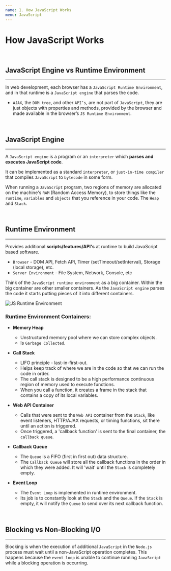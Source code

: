 ```yaml
---
name: 1. How JavaScript Works
menu: JavaScript
---
```


# How JavaScript Works

<br />

## JavaScript Engine vs Runtime Environment

---

In web development, each browser has a `JavaScript Runtime Environment`, and in that runtime is a `JavaScript engine` that parses the code.

- `AJAX`, the `DOM tree`, and other `API’s`, are not part of `JavaScript`, they are just objects with properties and methods, provided by the browser and made available in the browser’s `JS Runtime Environment`.

<br />

## JavaScript Engine

---

A `JavaScript engine` is a program or an `interpreter` which **parses and executes JavaScript code**.

It can be implemented as a standard `interpreter`, or `just-in-time compiler` that compiles `JavaScript` to `bytecode` in some form.

When running a `JavaScript` program, two regions of memory are allocated on the machine's `RAM` (Random Access Memory), to store things like the `runtime`, `variables` and `objects` that you reference in your code. The `Heap` and `Stack`.

<br />

## Runtime Environment

---

Provides additional **scripts/features/API's** at runtime to build JavaScript based software.

- `Browser` - DOM API, Fetch API, Timer (setTimeout/setInterval), Storage (local storage), etc.
- `Server Environment` - File System, Network, Console, etc

Think of the `JavaScript runtime environment` as a big container. Within the big container are other smaller containers. As the `JavaScript engine` parses the code it starts putting pieces of it into different containers.

![JS Runtime Environment](https://miro.medium.com/max/700/1*zeKjWCjyAGZ9JN4fvnWsiA.png)

### Runtime Environment Containers:

- **Memory Heap**

  - Unstructured memory pool where we can store complex objects.
  - Is `Garbage Collected`.

- **Call Stack**

  - LIFO principle - last-in-first-out.
  - Helps keep track of where we are in the code so that we can run the code in order.
  - The call stack is designed to be a high performance continuous region of memory used to execute functions.
  - When you call a function, it creates a frame in the stack that contains a copy of its local variables.

- **Web API Container**

  - Calls that were sent to the `Web API` container from the `Stack`, like event listeners, HTTP/AJAX requests, or timing functions, sit there until an action is triggered.
  - Once triggered, a 'callback function' is sent to the final container, the `callback queue`.

- **Callback Queue**

  - The `Queue` is a FIFO (first in first out) data structure.
  - The `Callback Queue` will store all the callback functions in the order in which they were added. It will 'wait' until the `Stack` is completely empty.

- **Event Loop**
  - The `Event Loop` is implemented in runtime environment.
  - Its job is to constantly look at the `Stack` and the `Queue`. If the `Stack` is empty, it will notify the `Queue` to send over its next callback function.

<br />

## Blocking vs Non-Blocking I/O

---

Blocking is when the execution of additional `JavaScript` in the `Node.js` process must wait until a non-JavaScript operation completes. This happens because the `event loop` is unable to continue running `JavaScript` while a blocking operation is occurring.

